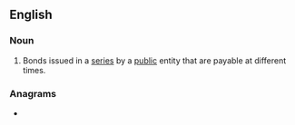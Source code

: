 ==English==

===Noun===
{{en-noun}}

# {{lb|en|legal}} Bonds issued in a [[series]] by a [[public]] entity that are payable at different times.

===Anagrams===
* {{l|en|bandoliers}}
